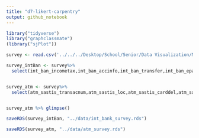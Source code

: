 ```yaml
---
title: "d7-likert-carpentry"
output: github_notebook
---
```

```r
library("tidyverse")
library("graphclassmate")
(library("sjPlot"))
```

```r
survey <- read.csv('../../../Desktop/School/Senior/Data Visualization/ME447-singhab/data-raw/survey.csv')
```


```r
survey_intBan <- survey%>%
  select(int_ban_incometax,int_ban_accinfo,int_ban_transfer,int_ban_epay,int_ban_instal,int_ban_confid,int_ban_transferprot)
```

```r

```




```r
survey_atm <- survey%>%
  select(atm_sastis_transacnum,atm_sastis_loc,atm_sastis_carddel,atm_sastis_notequal,atm_issue_cardblock,atm_issue_nocash,atm_issue_nonprinting,atm_issue_outoforder,atm_issue_wrongbalred,atm_issue_queue)
```


```r

```

```r
survey_atm %>% glimpse()
```

```r
saveRDS(survey_intBan, "../data/int_bank_survey.rds")
```

```r
saveRDS(survey_atm, "../data/atm_survey.rds")
```

```r

``` 




